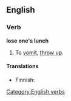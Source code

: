 ==English==

===Verb===
'''lose one's lunch'''

# {{slang}} To [[vomit]], [[throw up]].

====Translations====
{{trans-top|slang: to vomit}}
* Finnish: {{t+|fi|yrjötä}}
{{trans-mid}}
{{trans-bottom}}

[[Category:English verbs]]